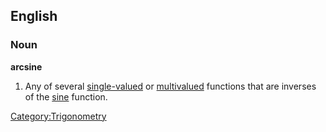 ==English==
===Noun===
'''arcsine'''

#Any of several [[single-valued]] or [[multivalued]] functions that are inverses of the [[sine]] function.

[[Category:Trigonometry]]
